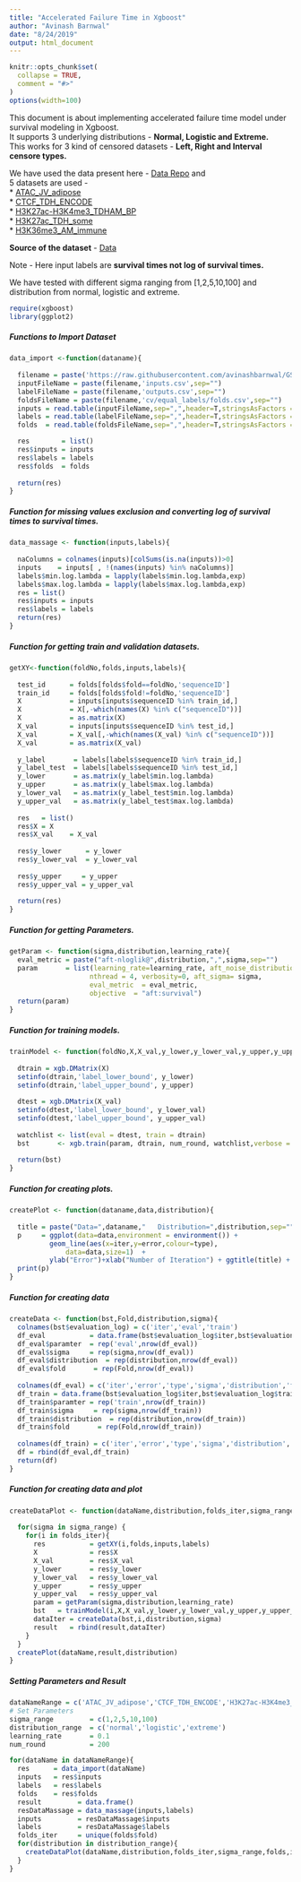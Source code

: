```yaml
---
title: "Accelerated Failure Time in Xgboost"
author: "Avinash Barnwal"
date: "8/24/2019"
output: html_document
---
```


```r
knitr::opts_chunk$set(
  collapse = TRUE,
  comment = "#>"
)
options(width=100)
```

This document is about implementing accelerated failure time model under survival modeling in Xgboost.   
It supports 3 underlying distributions     - **Normal, Logistic and Extreme.**   
This works for 3 kind of censored datasets - **Left, Right and Interval censore types.**  

We have used the data present here - [Data Repo](https://github.com/avinashbarnwal/GSOC-2019/tree/master/AFT/test/data/neuroblastoma-data-master/data)   and   
5 datasets are used -   
* [ATAC_JV_adipose](https://github.com/avinashbarnwal/GSOC-2019/tree/master/AFT/test/data/neuroblastoma-data-master/data/ATAC_JV_adipose)  
* [CTCF_TDH_ENCODE](https://github.com/avinashbarnwal/GSOC-2019/tree/master/AFT/test/data/neuroblastoma-data-master/data/CTCF_TDH_ENCODE)  
* [H3K27ac-H3K4me3_TDHAM_BP](https://github.com/avinashbarnwal/GSOC-2019/tree/master/AFT/test/data/neuroblastoma-data-master/data/H3K27ac-H3K4me3_TDHAM_BP)  
* [H3K27ac_TDH_some](https://github.com/avinashbarnwal/GSOC-2019/tree/master/AFT/test/data/neuroblastoma-data-master/data/H3K27ac_TDH_some)  
* [H3K36me3_AM_immune](https://github.com/avinashbarnwal/GSOC-2019/tree/master/AFT/test/data/neuroblastoma-data-master/data/H3K36me3_AM_immune)  


**Source of the dataset** - [Data](https://github.com/tdhock/neuroblastoma-data/tree/master/data/)

Note - Here input labels are **survival times not log of survival times.**

We have tested with different sigma ranging from [1,2,5,10,100] and distribution from normal, logistic and extreme.

```r
require(xgboost)
library(ggplot2)
```

##### Functions to Import Dataset
```r
data_import <-function(dataname){
  
  filename = paste('https://raw.githubusercontent.com/avinashbarnwal/GSOC-2019/master/AFT/test/data/neuroblastoma-data-master/data/',dataname,'/',sep="")
  inputFileName = paste(filename,'inputs.csv',sep="")
  labelFileName = paste(filename,'outputs.csv',sep="")
  foldsFileName = paste(filename,'cv/equal_labels/folds.csv',sep="")
  inputs = read.table(inputFileName,sep=",",header=T,stringsAsFactors = F)
  labels = read.table(labelFileName,sep=",",header=T,stringsAsFactors = F)
  folds  = read.table(foldsFileName,sep=",",header=T,stringsAsFactors = F) 

  res        = list()
  res$inputs = inputs
  res$labels = labels
  res$folds  = folds
  
  return(res)
}
```

##### Function for missing values exclusion and converting log of survival times to survival times.

```r
data_massage <- function(inputs,labels){
  
  naColumns = colnames(inputs)[colSums(is.na(inputs))>0]
  inputs    = inputs[ , !(names(inputs) %in% naColumns)]
  labels$min.log.lambda = lapply(labels$min.log.lambda,exp)
  labels$max.log.lambda = lapply(labels$max.log.lambda,exp)
  res = list()
  res$inputs = inputs
  res$labels = labels
  return(res)
}
```

##### Function for getting train and validation datasets.

```r
getXY<-function(foldNo,folds,inputs,labels){
  
  test_id      = folds[folds$fold==foldNo,'sequenceID']
  train_id     = folds[folds$fold!=foldNo,'sequenceID']
  X            = inputs[inputs$sequenceID %in% train_id,]
  X            = X[,-which(names(X) %in% c("sequenceID"))]
  X            = as.matrix(X)
  X_val        = inputs[inputs$sequenceID %in% test_id,]
  X_val        = X_val[,-which(names(X_val) %in% c("sequenceID"))]
  X_val        = as.matrix(X_val)
  
  y_label       = labels[labels$sequenceID %in% train_id,]
  y_label_test  = labels[labels$sequenceID %in% test_id,]
  y_lower       = as.matrix(y_label$min.log.lambda)
  y_upper       = as.matrix(y_label$max.log.lambda)
  y_lower_val   = as.matrix(y_label_test$min.log.lambda)
  y_upper_val   = as.matrix(y_label_test$max.log.lambda)
  
  res   = list()
  res$X = X
  res$X_val    = X_val
  
  res$y_lower      = y_lower
  res$y_lower_val  = y_lower_val
  
  res$y_upper     = y_upper
  res$y_upper_val = y_upper_val
  
  return(res)
}
```

##### Function for getting Parameters.

```r
getParam <- function(sigma,distribution,learning_rate){
  eval_metric = paste("aft-nloglik@",distribution,",",sigma,sep="") 
  param       = list(learning_rate=learning_rate, aft_noise_distribution=distribution, 
                    nthread = 4, verbosity=0, aft_sigma= sigma,
                    eval_metric  = eval_metric,
                    objective  = "aft:survival")
  return(param)
}
```

##### Function for training models.

```r
trainModel <- function(foldNo,X,X_val,y_lower,y_lower_val,y_upper,y_upper_val,param,num_round){
  
  dtrain = xgb.DMatrix(X)
  setinfo(dtrain,'label_lower_bound', y_lower)
  setinfo(dtrain,'label_upper_bound', y_upper)
  
  dtest = xgb.DMatrix(X_val)
  setinfo(dtest,'label_lower_bound', y_lower_val)
  setinfo(dtest,'label_upper_bound', y_upper_val)
  
  watchlist <- list(eval = dtest, train = dtrain)
  bst       <- xgb.train(param, dtrain, num_round, watchlist,verbose = 0)
  
  return(bst)
}
```

##### Function for creating plots.

```r
createPlot <- function(dataname,data,distribution){
  
  title = paste("Data=",dataname,"   Distribution=",distribution,sep="")
  p     = ggplot(data=data,environment = environment()) +
          geom_line(aes(x=iter,y=error,colour=type),
              data=data,size=1)  +
          ylab("Error")+xlab("Number of Iteration") + ggtitle(title) + facet_grid(fold~sigma ,scales="free",labeller=label_both)
  print(p)
}

```

##### Function for creating data

```r
createData <- function(bst,Fold,distribution,sigma){
  colnames(bst$evaluation_log) = c('iter','eval','train')
  df_eval           = data.frame(bst$evaluation_log$iter,bst$evaluation_log$eval)
  df_eval$paramter  = rep('eval',nrow(df_eval))
  df_eval$sigma     = rep(sigma,nrow(df_eval))
  df_eval$distribution  = rep(distribution,nrow(df_eval))
  df_eval$fold       = rep(Fold,nrow(df_eval))
  
  colnames(df_eval) = c('iter','error','type','sigma','distribution','fold')
  df_train = data.frame(bst$evaluation_log$iter,bst$evaluation_log$train)
  df_train$paramter = rep('train',nrow(df_train))
  df_train$sigma     = rep(sigma,nrow(df_train))
  df_train$distribution  = rep(distribution,nrow(df_train))
  df_train$fold       = rep(Fold,nrow(df_train))
  
  colnames(df_train) = c('iter','error','type','sigma','distribution','fold')
  df = rbind(df_eval,df_train)
  return(df)
}
```

##### Function for creating data and plot

```r
createDataPlot <- function(dataName,distribution,folds_iter,sigma_range,folds,inputs,labels,result){
  
  for(sigma in sigma_range) {
    for(i in folds_iter){
      res           = getXY(i,folds,inputs,labels)
      X             = res$X
      X_val         = res$X_val
      y_lower       = res$y_lower
      y_lower_val   = res$y_lower_val
      y_upper       = res$y_upper
      y_upper_val   = res$y_upper_val
      param = getParam(sigma,distribution,learning_rate)
      bst   = trainModel(i,X,X_val,y_lower,y_lower_val,y_upper,y_upper_val,param,num_round)
      dataIter = createData(bst,i,distribution,sigma)
      result   = rbind(result,dataIter)
    }
  }
  createPlot(dataName,result,distribution)
}
```


##### Setting Parameters and Result
```r
dataNameRange = c('ATAC_JV_adipose','CTCF_TDH_ENCODE','H3K27ac-H3K4me3_TDHAM_BP','H3K27ac_TDH_some','H3K36me3_AM_immune')
# Set Parameters
sigma_range         = c(1,2,5,10,100)
distribution_range  = c('normal','logistic','extreme')
learning_rate       = 0.1
num_round           = 200

for(dataName in dataNameRange){
  res      = data_import(dataName)
  inputs   = res$inputs
  labels   = res$labels
  folds    = res$folds
  result         = data.frame()
  resDataMassage = data_massage(inputs,labels)
  inputs         = resDataMassage$inputs
  labels         = resDataMassage$labels
  folds_iter     = unique(folds$fold)
  for(distribution in distribution_range){
    createDataPlot(dataName,distribution,folds_iter,sigma_range,folds,inputs,labels,result)
  }
}

```


